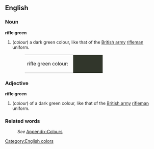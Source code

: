 ==English==

===Noun===
'''rifle green'''
#(''colour'') a dark green colour, like that of the [[British army]] [[rifleman]] uniform.
#:<table><tr><td>rifle green colour: &nbsp;</td><td bgcolor="#31362B" width="80">&nbsp; </td></tr></table>

===Adjective===
'''rifle green'''
#(''colour'') of a dark green colour, like that of the [[British army]] [[rifleman]] uniform.

===Related words===
:''See'' [[Wiktionary_Appendix:Colours|Appendix:Colours]]

[[Category:English colors]]